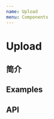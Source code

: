 ```yaml
---
name: Upload
menu: Components
---
```




# Upload

## 简介


## Examples
<Playground>
  <Upload
    name="avatar"
    listType="picture-card"
    className="avatar-uploader"
    showUploadList={false}
  >
    <Icon type='plus' />
  </Upload>
</Playground>

## API